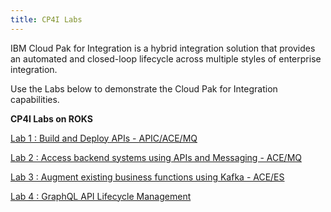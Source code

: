 ```yaml
---
title: CP4I Labs
---
```


IBM Cloud Pak for Integration is a hybrid integration solution that provides an automated and closed-loop lifecycle across multiple styles of enterprise integration.

Use the Labs below to demonstrate the Cloud Pak for Integration capabilities.

**CP4I Labs on ROKS**

[Lab 1 : Build and Deploy APIs - APIC/ACE/MQ](../tutorials/BuildDeployAPIs)

[Lab 2 : Access backend systems using APIs and Messaging - ACE/MQ](../tutorials/AccessBackendSystems)

[Lab 3 : Augment existing business functions using Kafka - ACE/ES](../tutorials/CreateEngagingExperiences)

[Lab 4 : GraphQL API Lifecycle Management](../tutorials/ManageGraphQL)
